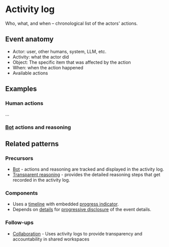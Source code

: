 
<Meta of={ActivityLogStories} />

# Activity log

Who, what, and when – chronological list of the actors' actions.

<Story of={ActivityLogStories.Basic} />

## Event anatomy

- Actor: user, other humans, system, LLM, etc.
- Activity: what the actor did
- Object: The specific item that was affected by the action
- When: when the action happened
- Available actions

## Examples

### Human actions

...

### [Bot](../?path=/docs/patterns-bot--docs) actions and reasoning

<Story of={ActivityLogStories.LLMReasoning} />

## Related patterns

### Precursors

- [Bot](../?path=/docs/patterns-bot--docs) - actions and reasoning are tracked and displayed in the activity log.
- [Transparent reasoning](../?path=/docs/patterns-communication-transparent-reasonining--docs) - provides the detailed reasoning steps that get recorded in the activity log.

### Components

- Uses a [timeline](../?path=/docs/components-timeline--docs) with embedded [progress indicator](../?path=/docs/components-progress-indicator--docs).
- Depends on [details](../?path=/docs/primitives-details--docs) for [progressive disclosure](../?path=/docs/patterns-progressive-disclosure--docs) of the event details.

### Follow-ups

- [Collaboration](../?path=/docs/patterns-interaction-collaboration--docs) - Uses activity logs to provide transparency and accountability in shared workspaces


